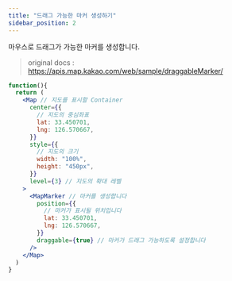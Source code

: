 ```yaml
---
title: "드래그 가능한 마커 생성하기"
sidebar_position: 2
---
```


마우스로 드래그가 가능한 마커를 생성합니다.

> original docs : https://apis.map.kakao.com/web/sample/draggableMarker/

```jsx live
function(){
  return (
    <Map // 지도를 표시할 Container
      center={{
        // 지도의 중심좌표
        lat: 33.450701,
        lng: 126.570667,
      }}
      style={{
        // 지도의 크기
        width: "100%",
        height: "450px",
      }}
      level={3} // 지도의 확대 레벨
    >
      <MapMarker // 마커를 생성합니다
        position={{
          // 마커가 표시될 위치입니다
          lat: 33.450701,
          lng: 126.570667,
        }}
        draggable={true} // 마커가 드래그 가능하도록 설정합니다
      />
    </Map>
  )
}
```
